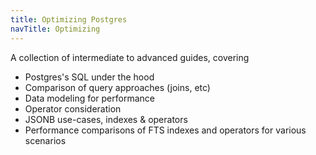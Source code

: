 ```yaml
---
title: Optimizing Postgres
navTitle: Optimizing
---
```


A collection of intermediate to advanced guides, covering

- Postgres's SQL under the hood
- Comparison of query approaches (joins, etc)
- Data modeling for performance
- Operator consideration
- JSONB use-cases, indexes & operators
- Performance comparisons of FTS indexes and operators for various scenarios

